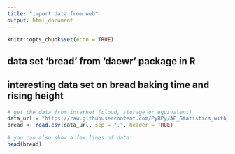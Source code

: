 ```yaml
---
title: "import data from web"
output: html_document
---
```


```r
knitr::opts_chunk$set(echo = TRUE)
```

## data set 'bread' from 'daewr' package in R
## interesting data set on bread baking time and rising height

```r
# get the data from internet (cloud, storage or equivalent)
data_url = "https://raw.githubusercontent.com/PyRPy/AP_Statistics_with_R/main/Data/bread.csv"
bread <- read.csv(data_url, sep = ",", header = TRUE)
```

```r
# you can also show a few lines of data
head(bread)
```



